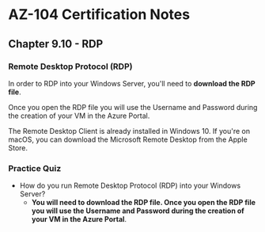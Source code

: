 # AZ-104 Certification Notes
## Chapter 9.10 - RDP

### Remote Desktop Protocol (RDP)
In order to RDP into your Windows Server, you'll need to **download the RDP file**.

Once you open the RDP file you will use the Username and Password during the creation of your VM in the Azure Portal.

The Remote Desktop Client is already installed in Windows 10. If you're on macOS, you can download the Microsoft Remote Desktop from the Apple Store.

### Practice Quiz
* How do you run Remote Desktop Protocol (RDP) into your Windows Server?
	* **You will need to download the RDP file. Once you open the RDP file you will use the Username and Password during the creation of your VM in the Azure Portal**.